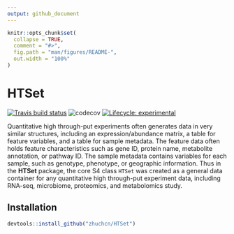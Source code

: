 ```yaml
---
output: github_document
---
```


<!-- README.md is generated from README.Rmd. Please edit that file -->

```r
knitr::opts_chunk$set(
  collapse = TRUE,
  comment = "#>",
  fig.path = "man/figures/README-",
  out.width = "100%"
)
```

# HTSet

<!-- badges: start -->
[![Travis build status](https://travis-ci.org/zhuchcn/HTSet.svg?branch=master)](https://travis-ci.org/zhuchcn/HTSet) ![codecov](https://codecov.io/gh/zhuchcn/HTSet/branch/master/graphs/badge.svg)
[![Lifecycle: experimental](https://img.shields.io/badge/lifecycle-experimental-orange.svg)](https://www.tidyverse.org/lifecycle/#experimental)
<!-- badges: end -->

Quantitative high through-put experiments often generates data in very similar structures, including an expression/abundance matrix, a table for feature variables, and a table for sample metadata. The feature data often holds feature characteristics such as gene ID, protein name, metabolite annotation, or pathway ID. The sample metadata contains variables for each sample, such as genotype, phenotype, or geographic information. Thus in the **HTSet** package, the core S4 class `HTSet` was created as a general data container for any quantitative high through-put experiment data, including RNA-seq, microbiome, proteomics, and metabolomics study.

## Installation

```r
devtools::install_github("zhuchcn/HTSet")
```
